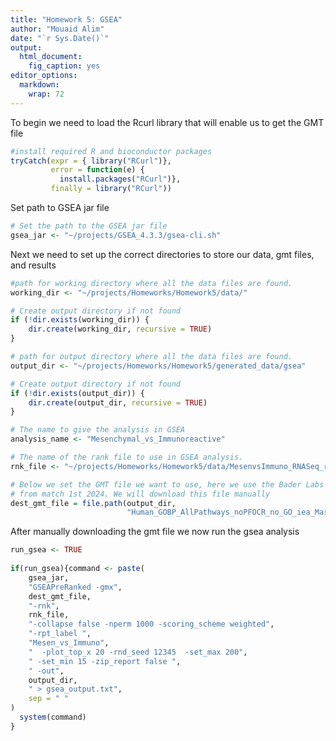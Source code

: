 ```yaml
---
title: "Homework 5: GSEA"
author: "Mouaid Alim"
date: "`r Sys.Date()`"
output: 
  html_document:
    fig_caption: yes
editor_options: 
  markdown: 
    wrap: 72
---
```


To begin we need to load the Rcurl library that will enable us to get the GMT file

```r
#install required R and bioconductor packages
tryCatch(expr = { library("RCurl")}, 
         error = function(e) {  
           install.packages("RCurl")}, 
         finally = library("RCurl"))
```

Set path to GSEA jar file
```r

# Set the path to the GSEA jar file
gsea_jar <- "~/projects/GSEA_4.3.3/gsea-cli.sh"
```

Next we need to set up the correct directories to store our data, gmt files, and results
```r


#path for working directory where all the data files are found.  
working_dir <- "~/projects/Homeworks/Homework5/data/"

# Create output directory if not found
if (!dir.exists(working_dir)) {
    dir.create(working_dir, recursive = TRUE)
}

# path for output directory where all the data files are found.  
output_dir <- "~/projects/Homeworks/Homework5/generated_data/gsea"

# Create output directory if not found
if (!dir.exists(output_dir)) {
    dir.create(output_dir, recursive = TRUE)
}

# The name to give the analysis in GSEA
analysis_name <- "Mesenchymal_vs_Immunoreactive"

# The name of the rank file to use in GSEA analysis.  
rnk_file <- "~/projects/Homeworks/Homework5/data/MesenvsImmuno_RNASeq_ranks.rnk"

# Below we set the GMT file we want to use, here we use the Bader Labs GMT file from 
# from match 1st 2024. We will download this file manually
dest_gmt_file = file.path(output_dir, 
                          "Human_GOBP_AllPathways_noPFOCR_no_GO_iea_March_01_2024_symbol.gmt")
```

After manually downloading the gmt file we now run the gsea analysis 

```r
run_gsea <- TRUE
  
if(run_gsea){command <- paste(
    gsea_jar,
    "GSEAPreRanked -gmx",
    dest_gmt_file,
    "-rnk",
    rnk_file,
    "-collapse false -nperm 1000 -scoring_scheme weighted",
    "-rpt_label ",
    "Mesen_vs_Immuno",
    "  -plot_top_x 20 -rnd_seed 12345  -set_max 200",
    " -set_min 15 -zip_report false ",
    " -out",
    output_dir,
    " > gsea_output.txt",
    sep = " "
)
  system(command)
}
```
